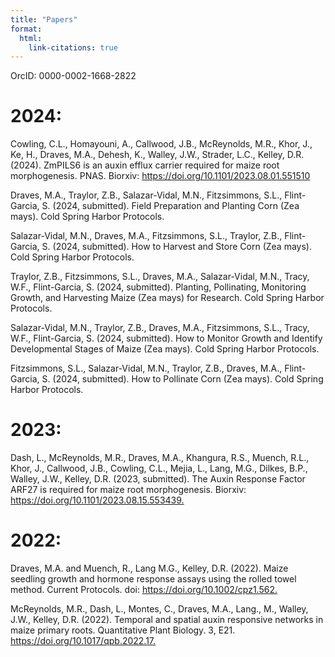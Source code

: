 ```yaml
---
title: "Papers"
format: 
  html: 
    link-citations: true
---
```


OrcID: 0000-0002-1668-2822

# 2024:

<div>

Cowling, C.L., Homayouni, A., Callwood, J.B., McReynolds, M.R., Khor, J., Ke, H., Draves, M.A., Dehesh, K., Walley, J.W., Strader, L.C., Kelley, D.R. (2024). ZmPILS6 is an auxin efflux carrier required for maize root morphogenesis. PNAS. Biorxiv: [https://doi.org/10.1101/2023.08.01.551510](https://www.biorxiv.org/content/10.1101/2023.08.01.551510v1)

Draves, M.A., Traylor, Z.B., Salazar-Vidal, M.N., Fitzsimmons, S.L., Flint-Garcia, S. (2024, submitted). Field Preparation and Planting Corn (Zea mays). Cold Spring Harbor Protocols.

Salazar-Vidal, M.N., Draves, M.A., Fitzsimmons, S.L., Traylor, Z.B., Flint-Garcia, S. (2024, submitted). How to Harvest and Store Corn (Zea mays). Cold Spring Harbor Protocols. 

Traylor, Z.B., Fitzsimmons, S.L., Draves, M.A., Salazar-Vidal, M.N., Tracy, W.F., Flint-Garcia, S. (2024, submitted). Planting, Pollinating, Monitoring Growth, and Harvesting Maize (Zea mays) for Research. Cold Spring Harbor Protocols. 

Salazar-Vidal, M.N., Traylor, Z.B., Draves, M.A., Fitzsimmons, S.L., Tracy, W.F., Flint-Garcia, S. (2024, submitted). How to Monitor Growth and Identify Developmental Stages of Maize (Zea mays). Cold Spring Harbor Protocols.

Fitzsimmons, S.L., Salazar-Vidal, M.N., Traylor, Z.B., Draves, M.A., Flint-Garcia, S. (2024, submitted). How to Pollinate Corn (Zea mays). Cold Spring Harbor Protocols. 

</div>

# 2023:

<div>

Dash, L., McReynolds, M.R., Draves, M.A., Khangura, R.S., Muench, R.L., Khor, J., Callwood, J.B., Cowling, C.L., Mejia, L., Lang, M.G., Dilkes, B.P., Walley, J.W., Kelley, D.R. (2023, submitted). The Auxin Response Factor ARF27 is required for maize root morphogenesis. Biorxiv: [https://doi.org/10.1101/2023.08.15.553439.](https://www.biorxiv.org/content/10.1101/2023.08.15.553439v1.full)

</div>

<div>

# 2022: 

Draves, M.A. and Muench, R., Lang M.G., Kelley, D.R. (2022). Maize seedling growth and hormone response assays using the rolled towel method. Current Protocols. doi: [https://doi.org/10.1002/cpz1.562.](https://currentprotocols.onlinelibrary.wiley.com/doi/full/10.1002/cpz1.562)

McReynolds, M.R., Dash, L., Montes, C., Draves, M.A., Lang., M., Walley, J.W., Kelley, D.R. (2022). Temporal and spatial auxin responsive networks in maize primary roots. Quantitative Plant Biology. 3, E21. [https://doi.org/10.1017/qpb.2022.17.](https://www.cambridge.org/core/journals/quantitative-plant-biology/article/temporal-and-spatial-auxin-responsive-networks-in-maize-primary-roots/32E1E4BED66D3EBA9C36E110BA5B5827#article.)

</div>

